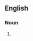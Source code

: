 ==English==

===Noun===
{{head|en|noun plural form|head=[[half]]-[[uncle]]s}}

# {{plural of|half-uncle|lang=en}}